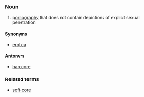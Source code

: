 ===Noun===
# [[pornography]] that does not contain depictions of explicit sexual penetration

====Synonyms====
* [[erotica]]

====Antonym====
* [[hardcore]]

===Related terms===
* [[soft-core]]